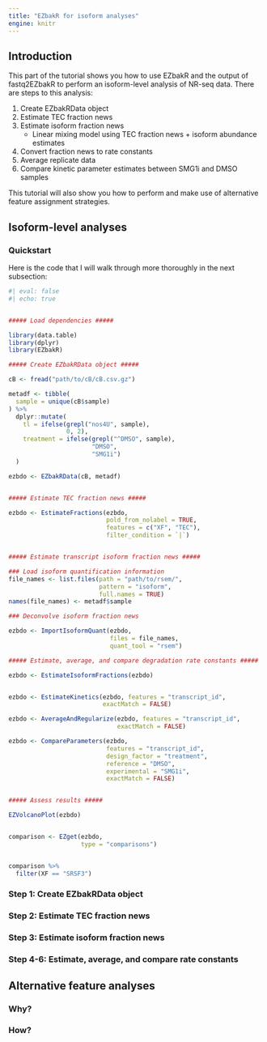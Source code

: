 ```yaml
---
title: "EZbakR for isoform analyses"
engine: knitr
---
```


## Introduction

This part of the tutorial shows you how to use EZbakR and the output of fastq2EZbakR to perform an isoform-level analysis of NR-seq data. There are steps to this analysis:

1. Create EZbakRData object
2. Estimate TEC fraction news
3. Estimate isoform fraction news
    - Linear mixing model using TEC fraction news + isoform abundance estimates
4. Convert fraction news to rate constants
5. Average replicate data
6. Compare kinetic parameter estimates between SMG1i and DMSO samples


This tutorial will also show you how to perform and make use of alternative feature assignment strategies.

## Isoform-level analyses

### Quickstart

Here is the code that I will walk through more thoroughly in the next subsection:

```r
#| eval: false
#| echo: true


##### Load dependencies #####

library(data.table)
library(dplyr)
library(EZbakR)

##### Create EZbakRData object #####

cB <- fread("path/to/cB/cB.csv.gz")

metadf <- tibble(
  sample = unique(cB$sample)
) %>%
  dplyr::mutate(
    tl = ifelse(grepl("nos4U", sample),
                0, 2),
    treatment = ifelse(grepl("^DMSO", sample),
                       "DMSO",
                       "SMG1i")
  )

ezbdo <- EZbakRData(cB, metadf)


##### Estimate TEC fraction news #####

ezbdo <- EstimateFractions(ezbdo,
                           pold_from_nolabel = TRUE,
                           features = c("XF", "TEC"),
                           filter_condition = `|`)


##### Estimate transcript isoform fraction news #####

### Load isoform quantification information
file_names <- list.files(path = "path/to/rsem/",
                         pattern = "isoform",
                         full.names = TRUE)
names(file_names) <- metadf$sample

### Deconvolve isoform fraction news

ezbdo <- ImportIsoformQuant(ezbdo,
                            files = file_names,
                            quant_tool = "rsem")

##### Estimate, average, and compare degradation rate constants #####

ezbdo <- EstimateIsoformFractions(ezbdo)


ezbdo <- EstimateKinetics(ezbdo, features = "transcript_id",
                          exactMatch = FALSE)

ezbdo <- AverageAndRegularize(ezbdo, features = "transcript_id",
                              exactMatch = FALSE)

ezbdo <- CompareParameters(ezbdo,
                           features = "transcript_id",
                           design_factor = "treatment",
                           reference = "DMSO",
                           experimental = "SMG1i",
                           exactMatch = FALSE)


##### Assess results #####

EZVolcanoPlot(ezbdo)


comparison <- EZget(ezbdo,
                    type = "comparisons")


comparison %>%
  filter(XF == "SRSF3")
```

### Step 1: Create EZbakRData object

### Step 2: Estimate TEC fraction news

### Step 3: Estimate isoform fraction news

### Step 4-6: Estimate, average, and compare rate constants

## Alternative feature analyses

### Why?

### How?